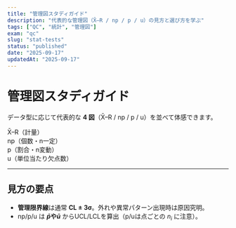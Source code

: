```yaml
---
title: "管理図スタディガイド"
description: "代表的な管理図（X̄–R / np / p / u）の見方と選び方を学ぶ"
tags: ["QC", "統計", "管理図"]
exam: "qc"
slug: "stat-tests"
status: "published"
date: "2025-09-17"
updatedAt: "2025-09-17"
---
```



# 管理図スタディガイド

データ型に応じて代表的な **4 図**（X̄–R / np / p / u）を並べて体感できます。

<div style={{display:'grid',gridTemplateColumns:'repeat(auto-fit,minmax(320px,1fr))',gap:16,margin:'12px 0 20px'}}>
  <div>
    <div style={{fontWeight:700,marginBottom:6}}>X̄–R（計量）</div>
    <ControlChart
      title="X値"
      type="x"
      data={[10.1,10.2,9.9,10.3,9.8,10.0,10.4,10.1,9.9,10.2,10.5,9.7,10.0,10.3,9.9,10.1,10.6,9.8,10.2,10.0]}
    />
  </div>
  <div>
    <div style={{fontWeight:700,marginBottom:6}}>np（個数・n一定）</div>
    <ControlChart title="不適合品数 (np)" type="np" data={[8,10,7,11,9,12,8,10,9,11,14,8,10,12,9,11,13,8,10,11]} />
  </div>
  <div>
    <div style={{fontWeight:700,marginBottom:6}}>p（割合・n変動）</div>
    <ControlChart
      title="不適合品率 (p)"
      type="p"
      data={[0.08,0.10,0.07,0.11,0.09,0.12,0.08,0.10,0.09,0.11,0.14,0.08,0.10,0.12,0.09,0.11,0.13,0.08,0.10,0.11]}
      sampleSizes={[100,105,98,110,95,120,103,100,99,108,125,97,100,115,95,105,112,98,101,104]}
    />
  </div>
  <div>
    <div style={{fontWeight:700,marginBottom:6}}>u（単位当たり欠点数）</div>
    <ControlChart title="欠点数 (u)" type="u" data={[2,3,1,4,0,2,5,3,1,2,8,1,3,4,2,3,5,1,2,3]} />
  </div>
</div>

---

## 見方の要点
- **管理限界線**は通常 **CL ± 3σ**。外れや異常パターン出現時は原因究明。
- np/p/u は **$\bar p$や$\bar u$** からUCL/LCLを算出（p/uは点ごとの $n_i$ に注意）。
